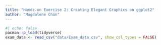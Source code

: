 ```yaml
---
title: "Hands-on Exercise 2: Creating Elegant Graphics on ggplot2"
author: "Magdalene Chan"
---
```


```r
#| echo: false
pacman::p_load(tidyverse)
exam_data <- read_csv("data/Exam_data.csv", show_col_types = FALSE)
```
